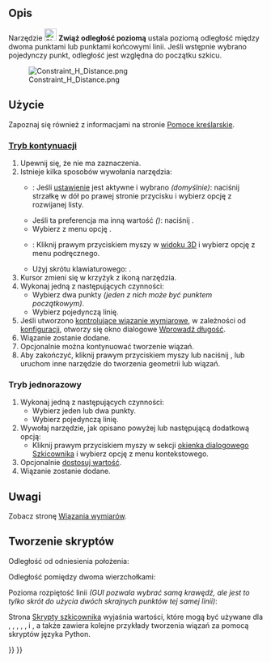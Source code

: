 <languages/>

{{Docnav/pl
|[[Sketcher_Dimension/pl|Wiązania wymiarów]]
|[[Sketcher_ConstrainDistanceY/pl|Zwiąż odległość pionową]]
|[[Sketcher_Workbench/pl|środowisko pracy Szkicownik]]
|IconL=Sketcher_Dimension.svg‎
|IconR=Sketcher_ConstrainDistanceY.svg
|IconC=Workbench_Sketcher.svg
}}

{{GuiCommand/pl
|Name=Sketcher ConstrainDistanceX
|Name/pl=Szkicownik: Zwiąż odległość poziomą
|MenuLocation=Szkic → Wiązania szkicownika → Zwiąż odległość poziomą
|Workbenches=[[Sketcher_Workbench/pl|Szkicownik]]
|Shortcut={{KEY|L}}
|SeeAlso=[[Sketcher_ConstrainDistance/pl|Wiązanie odległości]], [[Sketcher_ConstrainDistanceY/pl|Zwiąż odległość pionową]]
}}

<span id="Description"></span>
==Opis==

Narzędzie [[Image:Sketcher_ConstrainDistanceX.svg|24px]] '''Zwiąż odległość poziomą''' 
ustala poziomą odległość między dwoma punktami lub punktami końcowymi linii. Jeśli wstępnie wybrano pojedynczy punkt, odległość jest względna do początku szkicu.

[[File:Constraint_H_Distance.png]]

<span id="Usage"></span>
==Użycie==

Zapoznaj się również z informacjami na stronie [[Sketcher_Workbench/pl#Pomoce_kreślarskie|Pomoce kreślarskie]].

<span id="Continue_mode"></span>
===[[Sketcher_Workbench/pl#Tryby_kontynuacji|Tryb kontynuacji]]===

# Upewnij się, że nie ma zaznaczenia.
# Istnieje kilka sposobów wywołania narzędzia:
#* {{Version/pl|1.0}}: Jeśli [[Sketcher_Preferences/pl#Ogólne|ustawienie]] {{MenuCommand|Wiązania wymiarów}} jest aktywne i wybrano {{Value|Narzędzie pojedyncze}} ''(domyślnie)'': naciśnij strzałkę w dół po prawej stronie przycisku {{Button|[[Image:Sketcher_ConstrainDistanceX.svg||x16px]][[Image:Toolbar_flyout_arrow.svg|16px]]}} i wybierz opcję {{MenuCommand|[[Image:Sketcher_ConstrainDistanceX.svg|16px]] Zwiąż odległość poziomą}} z rozwijanej listy.
#* Jeśli ta preferencja ma inną wartość ''({{VersionMinus/pl|0.21}})'': naciśnij {{Button|[[Image:Sketcher_ConstrainDistanceX.svg|16px]] '''Zwiąż odległość poziomą'''}}.
#* Wybierz z menu opcję {{MenuCommand|Szkic → Wiązania szkicownika → [[Image:Sketcher_ConstrainDistanceX.svg|16px]] Zwiąż odległość poziomą}}.
#* {{Version/pl|1.0}}: Kliknij prawym przyciskiem myszy w [[3D_view/pl|widoku 3D]] i wybierz opcję {{MenuCommand|Wiązanie wymiarów → [[Image:Sketcher_ConstrainDistanceX.svg|16px]] Zwiąż odległość poziomą}} z menu podręcznego.
#* Użyj skrótu klawiaturowego: {{KEY|L}}.
# Kursor zmieni się w krzyżyk z ikoną narzędzia.
# Wykonaj jedną z następujących czynności:
#* Wybierz dwa punkty ''(jeden z nich może być punktem początkowym)''.
#* Wybierz pojedynczą linię.
# Jeśli utworzono [[Sketcher_ToggleDrivingConstraint/pl|kontrolujące wiązanie wymiarowe]], w zależności od [[Sketcher_Preferences/pl#Wyświetlanie|konfiguracji]], otworzy się okno dialogowe [[Sketcher_Workbench/pl#Edycja_wiązań|Wprowadź długość]].
# Wiązanie zostanie dodane.
# Opcjonalnie można kontynuować tworzenie wiązań.
# Aby zakończyć, kliknij prawym przyciskiem myszy lub naciśnij {{KEY|Esc}}, lub uruchom inne narzędzie do tworzenia geometrii lub wiązań.

<span id="Run-once_mode"></span>
===Tryb jednorazowy===

# Wykonaj jedną z następujących czynności:
#* Wybierz jeden lub dwa punkty.
#* Wybierz pojedynczą linię.
# Wywołaj narzędzie, jak opisano powyżej lub następującą dodatkową opcją:
#* Kliknij prawym przyciskiem myszy w sekcji {{MenuCommand|Elementy}} [[Sketcher_Dialog/pl|okienka dialogowego Szkicownika]] i wybierz opcję {{MenuCommand|[[Image:Sketcher_ConstrainDistanceX.svg|16px]] Zwiąż odległość poziomą}} z menu kontekstowego.
# Opcjonalnie [[Sketcher_Workbench/pl#Edycja_wiązań|dostosuj wartość]].
# Wiązanie zostanie dodane.

<span id="Notes"></span>
==Uwagi==

Zobacz stronę [[Sketcher_Dimension/pl#Uwagi|Wiązania wymiarów]].

<span id="Scripting"></span>
==Tworzenie skryptów==

Odległość od odniesienia położenia:

{{Code|code=Sketch.addConstraint(Sketcher.Constraint('DistanceX', Edge, PointOfEdge, -1, 1, App.Units.Quantity('123.0 mm')))}}

Odległość pomiędzy dwoma wierzchołkami:

{{Code|code=Sketch.addConstraint(Sketcher.Constraint('DistanceX', Edge1, PointOfEdge1, Edge2, PointOfEdge2, App.Units.Quantity('123.0 mm')))}}

Pozioma rozpiętość linii ''(GUI pozwala wybrać samą krawędź, ale jest to tylko skrót do użycia dwóch skrajnych punktów tej samej linii)'':

{{Code|code=Sketch.addConstraint(Sketcher.Constraint('DistanceX', Line, 1, Line, 2, App.Units.Quantity('123.0 mm')))}}

Strona [[Sketcher_scripting/pl|Skrypty szkicownika]] wyjaśnia wartości, które mogą być używane dla {{incode|Edge1}}, {{incode|Edge2}}, {{incode|Edge}}, {{incode|PointOfEdge1}}, {{incode|PointOfEdge2}}, {{incode|PointOfEdge}} i {{incode|Line}}, a także zawiera kolejne przykłady tworzenia wiązań za pomocą skryptów języka Python.


{{Docnav/pl
|[[Sketcher_Dimension/pl|Wiązania wymiarów]]
|[[Sketcher_ConstrainDistanceY/pl|Zwiąż odległość pionową]]
|[[Sketcher_Workbench/pl|środowisko pracy Szkicownik]]
|IconL=Sketcher_Dimension.svg‎
|IconR=Sketcher_ConstrainDistanceY.svg
|IconC=Workbench_Sketcher.svg
}}

{{Sketcher_Tools_navi{{#translation:}}}}
{{Userdocnavi{{#translation:}}}}